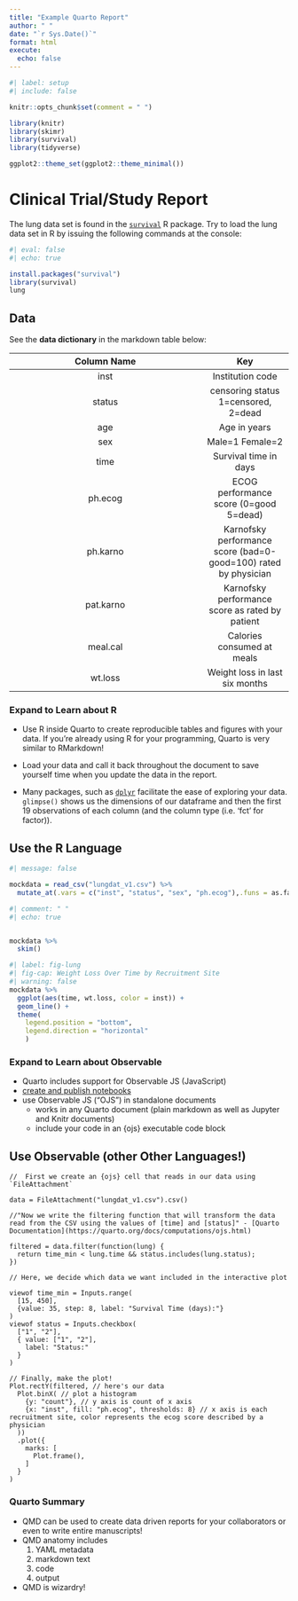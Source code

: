 ```yaml
---
title: "Example Quarto Report"
author: " "
date: "`r Sys.Date()`"
format: html
execute: 
  echo: false
---
```


```r
#| label: setup
#| include: false

knitr::opts_chunk$set(comment = " ")

library(knitr)
library(skimr)
library(survival)
library(tidyverse)

ggplot2::theme_set(ggplot2::theme_minimal())
```

# Clinical Trial/Study Report

The lung data set is found in the [`survival`](https://github.com/therneau/survival) R package. Try to load the lung data set in R by issuing the following commands at the console:

```r
#| eval: false
#| echo: true

install.packages("survival")
library(survival)
lung
```

## Data

See the **data dictionary** in the markdown table below:

| Column Name |                               Key                               |
|:-----------------------------------------------:|:---------------------:|
|    inst     |                        Institution code                         |
|   status    |               censoring status 1=censored, 2=dead               |
|     age     |                          Age in years                           |
|     sex     |                         Male=1 Female=2                         |
|    time     |                      Survival time in days                      |
|   ph.ecog   |             ECOG performance score (0=good 5=dead)              |
|  ph.karno   | Karnofsky performance score (bad=0-good=100) rated by physician |
|  pat.karno  |         Karnofsky performance score as rated by patient         |
|  meal.cal   |                   Calories consumed at meals                    |
|   wt.loss   |                 Weight loss in last six months                  |

::: {.callout-caution collapse="true"}
### Expand to Learn about R

-   Use R inside Quarto to create reproducible tables and figures with your data. If you're already using R for your programming, Quarto is very similar to RMarkdown!

-   Load your data and call it back throughout the document to save yourself time when you update the data in the report.

-   Many packages, such as [`dplyr`](https://dplyr.tidyverse.org/) facilitate the ease of exploring your data. `glimpse()` shows us the dimensions of our dataframe and then the first 19 observations of each column (and the column type (i.e. 'fct' for factor)).
:::

## Use the R Language

```r
#| message: false

mockdata = read_csv("lungdat_v1.csv") %>% 
  mutate_at(.vars = c("inst", "status", "sex", "ph.ecog"),.funs = as.factor) 
```

```r
#| comment: " "
#| echo: true


mockdata %>%  
  skim()
```

```r
#| label: fig-lung
#| fig-cap: Weight Loss Over Time by Recruitment Site
#| warning: false
mockdata %>% 
  ggplot(aes(time, wt.loss, color = inst)) + 
  geom_line() +
  theme(
    legend.position = "bottom",
    legend.direction = "horizontal"
    )
```

::: {.callout-caution collapse="true"}
### Expand to Learn about Observable

-   Quarto includes support for Observable JS (JavaScript)
-   [create and publish notebooks](https://observablehq.com/)
-   use Observable JS ("OJS") in standalone documents
    -   works in any Quarto document (plain markdown as well as Jupyter and Knitr documents)
    -   include your code in an {ojs} executable code block
:::

## Use Observable (other Other Languages!)

```ojs
//  First we create an {ojs} cell that reads in our data using `FileAttachment`

data = FileAttachment("lungdat_v1.csv").csv()
```

```ojs
//"Now we write the filtering function that will transform the data read from the CSV using the values of [time] and [status]" - [Quarto Documentation](https://quarto.org/docs/computations/ojs.html)

filtered = data.filter(function(lung) {
  return time_min < lung.time && status.includes(lung.status);
})
```

```ojs
// Here, we decide which data we want included in the interactive plot

viewof time_min = Inputs.range(
  [15, 450], 
  {value: 35, step: 8, label: "Survival Time (days):"}
)
viewof status = Inputs.checkbox(
  ["1", "2"], 
  { value: ["1", "2"], 
    label: "Status:"
  }
)
```

```ojs
// Finally, make the plot! 
Plot.rectY(filtered, // here's our data
  Plot.binX( // plot a histogram
    {y: "count"}, // y axis is count of x axis
    {x: "inst", fill: "ph.ecog", thresholds: 8} // x axis is each recruitment site, color represents the ecog score described by a physician 
  ))
  .plot({
    marks: [
      Plot.frame(),
    ]
  }
)
```

::: callout-tip
### Quarto Summary

-   QMD can be used to create data driven reports for your collaborators or even to write entire manuscripts!
-   QMD anatomy includes
    1.  YAML metadata\
    2.  markdown text\
    3.  code\
    4.  output
-   QMD is wizardry!
:::
